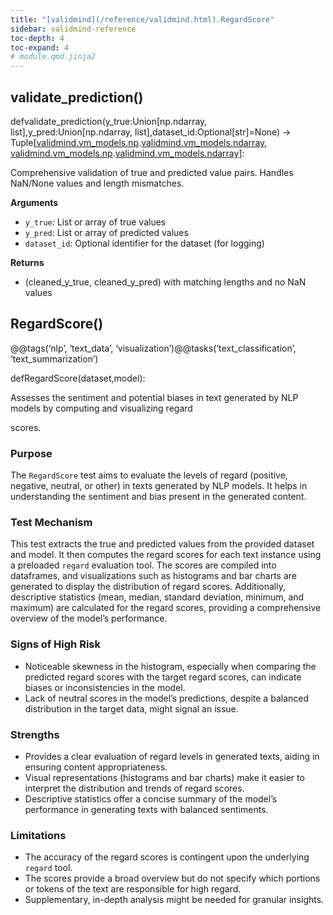 ```yaml
---
title: "[validmind](/reference/validmind.html).RegardScore"
sidebar: validmind-reference
toc-depth: 4
toc-expand: 4
# module.qmd.jinja2
---
```


## validate_prediction<span class='muted'>()</span>

<!-- signatures.jinja2 -->

::: {.signature}

<span class="kw">def</span><span class="name">validate_prediction</span>(<span class="params"><span class="n">y_true</span><span class="p">:</span><span class="n">Union</span><span class="p">\[</span><span class="n">np</span><span class="o">.</span><span class="n">ndarray</span><span class="p">, </span><span class="nb">list</span><span class="p">\]</span><span class="muted">,</span></span><span class="params"><span class="n">y_pred</span><span class="p">:</span><span class="n">Union</span><span class="p">\[</span><span class="n">np</span><span class="o">.</span><span class="n">ndarray</span><span class="p">, </span><span class="nb">list</span><span class="p">\]</span><span class="muted">,</span></span><span class="params"><span class="n">dataset_id</span><span class="p">:</span><span class="n">Optional</span><span class="p">\[</span><span class="nb">str</span><span class="p">\]</span><span class="o">=</span><span class="kc">None</span></span>)<span class="p"> → </span><span class="return-annotation"><span class="n">Tuple</span><span class="p">\[</span><a href="/reference/validmind/vm_models.html#class-np">validmind.vm_models.np</a><span class="o">.</span><a href="/reference/validmind/vm_models.html#class-ndarray">validmind.vm_models.ndarray</a><span class="p">, </span><a href="/reference/validmind/vm_models.html#class-np">validmind.vm_models.np</a><span class="o">.</span><a href="/reference/validmind/vm_models.html#class-ndarray">validmind.vm_models.ndarray</a><span class="p">\]</span></span>:

:::

<!-- docstring.jinja2 -->

Comprehensive validation of true and predicted value pairs. Handles NaN/None values and length mismatches.

**Arguments**

- `y_true`: List or array of true values
- `y_pred`: List or array of predicted values
- `dataset_id`: Optional identifier for the dataset (for logging)

**Returns**

- (cleaned_y_true, cleaned_y_pred) with matching lengths and no NaN values

<!-- function.qmd.jinja2 -->

## RegardScore[()]{.muted}

<!-- signatures.jinja2 -->

::: {.signature}

<span class="decorators"><span class="decorator">@<span class="n">@tags(<span class="s">'nlp'</span>, <span class="s">'text_data'</span>, <span class="s">'visualization'</span>)</span></span><span class="decorator">@<span class="n">@tasks(<span class="s">'text_classification'</span>, <span class="s">'text_summarization'</span>)</span></span></span>

<span class="kw">def</span><span class="name">RegardScore</span>(<span class="params"><span class="n">dataset</span><span class="muted">,</span></span><span class="params"><span class="n">model</span></span>):

:::

<!-- docstring.jinja2 -->

Assesses the sentiment and potential biases in text generated by NLP models by computing and visualizing regard

scores.

### Purpose

The `RegardScore` test aims to evaluate the levels of regard (positive, negative, neutral, or other) in texts generated by NLP models. It helps in understanding the sentiment and bias present in the generated content.

### Test Mechanism

This test extracts the true and predicted values from the provided dataset and model. It then computes the regard scores for each text instance using a preloaded `regard` evaluation tool. The scores are compiled into dataframes, and visualizations such as histograms and bar charts are generated to display the distribution of regard scores. Additionally, descriptive statistics (mean, median, standard deviation, minimum, and maximum) are calculated for the regard scores, providing a comprehensive overview of the model's performance.

### Signs of High Risk

- Noticeable skewness in the histogram, especially when comparing the predicted regard scores with the target regard scores, can indicate biases or inconsistencies in the model.
- Lack of neutral scores in the model's predictions, despite a balanced distribution in the target data, might signal an issue.

### Strengths

- Provides a clear evaluation of regard levels in generated texts, aiding in ensuring content appropriateness.
- Visual representations (histograms and bar charts) make it easier to interpret the distribution and trends of regard scores.
- Descriptive statistics offer a concise summary of the model's performance in generating texts with balanced sentiments.

### Limitations

- The accuracy of the regard scores is contingent upon the underlying `regard` tool.
- The scores provide a broad overview but do not specify which portions or tokens of the text are responsible for high regard.
- Supplementary, in-depth analysis might be needed for granular insights.
